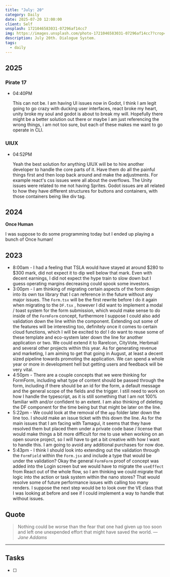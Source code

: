 ```yaml
---
title: "July: 20"
category: Daily
date: 2025-07-20 12:00:00
client: Self
unsplash: 1721046583031-07296af14cc7
img: https://images.unsplash.com/photo-1721046583031-07296af14cc7?crop=entropy&cs=srgb&fm=jpg&ixid=MnwzNjM5Nzd8MHwxfHJhbmRvbXx8fHx8fHx8fDE2ODE3NDg2ODY&ixlib=rb-4.0.3&q=85
description: July 20th. Dialogue System.
tags:
  - daily
---
```



## 2025 

### Pirate 17

-   04:40PM

    This can not be.
    I am having UI issues now in Godot, I think I am legit going to go crazy with ducking user interfaces, react broke my heart, unity broke my soul and godot is about to break my will.
    Hopefully there might be a better solution out there or maybe I am just referencing the wrong things, i am not too sure, but each of these makes me want to go operate in CLI.

### UIUX

-   04:52PM

    Yeah the best solution for anything UIUX will be to hire another developer to handle the core parts of it.
    Have them do all the painful things first and then loop back around and make the adjustments.
    For example react's css issues were all about the overflows.
    The Unity issues were related to me not having Sprites.
    Godot issues are all related to how they have different structures for buttons and containers, with those containers being like div tag.

## 2024

**Once Human**

I was suppose to do some programming today but I ended up playing a bunch of Once human!


## 2023
- 8:00am - I had a feeling that TSLA would have stayed at around $280 to $300 mark, did not expect it to dip well below that mark. Even with decent earnings, I did not expect the hype train to slow down but I guess operating margins decreasing could spook some investors. 
- 3:00pm - I am thinking of migrating certain aspects of the form design into its own tsx library that I can reference in the future without any major issues. The `Form.tsx` will be the first rewrite before I do it again when migrating to the `DF.tsx` , however I did want to implement a modal / toast system for the form submission, which would make sense to do inside of the `FormForm` concept, furthermore I suppose I could also add validation down the line within the component. Extending out some of the features will be interesting too, definitely once it comes to certain cloud functions, which I will be excited to do! I do want to reuse some of these template and eco-system later down the line for another application or two. We could extend it to RareIcon, CityVote, Herbmail and several other projects within this year.  As for generating revenue and marketing, I am aiming to get that going in August, at least a decent sized pipeline towards promoting the application. We can spend a whole year or more in development hell but getting users and feedback will be very vital.
- 4:50pm - There are a couple concepts that we were thinking for FormForm, including what type of content should be passed through the form, including if there should be an id for the form, a default message and the general scope of the fields and the trigger. I still need to work on how I handle the typescript, as it is still something that I am not 100% familiar with and/or confident to an extent. I am also thinking of deleting the DF component for the time being but that might be later on the line. 
- 5:22pm - We could look at the removal of the `app` folder later down the line too. I should make an issue ticket with this down the line. As for the main issues that I am facing with Tamagui, it seems that they have resolved them but placed them under a private code base / license that would make things a bit more difficult for me to use when working on an open source project, so I will have to get a bit creative with how I want to handle this. I am going to avoid any additional purchases for now doe.
- 5:43pm - I think I should look into extending out the validation through the `FormField` within the `Form.jsx` and include a type that would be under the validation? Okay the general `FormForm` proof of concept was added into the Login screen but we would have to migrate the `useEffect` from React out of the whole flow, so I am thinking we could migrate that logic into the action or task system within the nano stores? That would resolve some of future performance issues with calling too many renders. I suppose the next step would be to look over the VE class that I was looking at before and see if I could implement a way to handle that without issues. 

## Quote

> Nothing could be worse than the fear that one had given up too soon and left one unexpended effort that might have saved the world.
> — <cite>Jane Addams</cite>

---

## Tasks

- [ ]